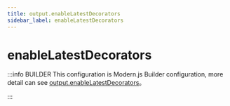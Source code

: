 ```yaml
---
title: output.enableLatestDecorators
sidebar_label: enableLatestDecorators
---
```

# enableLatestDecorators

:::info BUILDER
This configuration is Modern.js Builder configuration, more detail can see [output.enableLatestDecorators](https://modernjs.dev/builder/en/api/config-output.html#output-enablelatestdecorators)。

:::


<Main />
